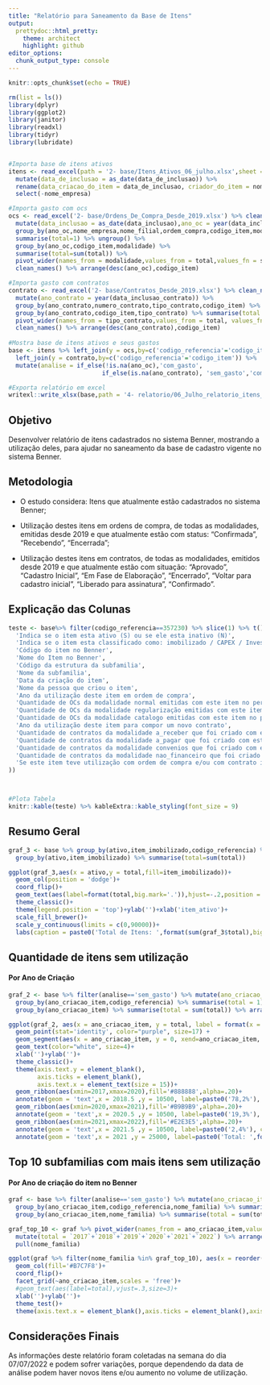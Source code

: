 ```yaml
---
title: "Relatório para Saneamento da Base de Itens"
output:
  prettydoc::html_pretty:
    theme: architect
    highlight: github
editor_options: 
  chunk_output_type: console
---
```


```r
knitr::opts_chunk$set(echo = TRUE)
```

```r
rm(list = ls())
library(dplyr)
library(ggplot2)
library(janitor)
library(readxl)
library(tidyr)
library(lubridate)


#Importa base de itens ativos
itens <- read_excel(path = '2- base/Itens_Ativos_06_julho.xlsx',sheet = 'base') %>% clean_names() %>% 
  mutate(data_de_inclusao = as_date(data_de_inclusao)) %>% 
  rename(data_criacao_do_item = data_de_inclusao, criador_do_item = nome_usuario_inclusao) %>% 
  select(-nome_empresa)

#Importa gasto com ocs
ocs <- read_excel('2- base/Ordens_De_Compra_Desde_2019.xlsx') %>% clean_names() %>% 
  mutate(data_inclusao = as_date(data_inclusao),ano_oc = year(data_inclusao)) %>% 
  group_by(ano_oc,nome_empresa,nome_filial,ordem_compra,codigo_item,modalidade) %>% 
  summarise(total=1) %>% ungroup() %>% 
  group_by(ano_oc,codigo_item,modalidade) %>% 
  summarise(total=sum(total)) %>%
  pivot_wider(names_from = modalidade,values_from = total,values_fn = sum,values_fill = 0) %>% 
  clean_names() %>% arrange(desc(ano_oc),codigo_item)

#Importa gasto com contratos
contrato <- read_excel('2- base/Contratos_Desde_2019.xlsx') %>% clean_names() %>% 
  mutate(ano_contrato = year(data_inclusao_contrato)) %>% 
  group_by(ano_contrato,numero_contrato,tipo_contrato,codigo_item) %>% summarise(total = 1) %>% ungroup() %>%
  group_by(ano_contrato,codigo_item,tipo_contrato) %>% summarise(total = sum(total)) %>% ungroup() %>% 
  pivot_wider(names_from = tipo_contrato,values_from = total, values_fn = sum,values_fill = 0) %>%
  clean_names() %>% arrange(desc(ano_contrato),codigo_item)
  
#Mostra base de itens ativos e seus gastos
base <- itens %>% left_join(y = ocs,by=c('codigo_referencia'='codigo_item')) %>% 
  left_join(y = contrato,by=c('codigo_referencia'='codigo_item')) %>% 
  mutate(analise = if_else(!is.na(ano_oc),'com_gasto',
                          if_else(is.na(ano_contrato), 'sem_gasto','com_gasto')))

#Exporta relatório em excel
writexl::write_xlsx(base,path = '4- relatorio/06_Julho_relatorio_itens_ativos_e_seus_gastos.xlsx')

```

## Objetivo
Desenvolver relatório de itens cadastrados no sistema Benner, mostrando a utilização deles, para ajudar no saneamento da base de cadastro vigente no sistema Benner.

## Metodologia
*   O estudo considera: Itens que atualmente estão cadastrados no sistema Benner;

*   Utilização destes itens em ordens de compra, de todas as modalidades, emitidas desde 2019 e que atualmente estão com status: "Confirmada", "Recebendo", "Encerrada";

*   Utilização destes itens em contratos, de todas as modalidades, emitidos desde 2019 e que atualmente estão com situação: "Aprovado", "Cadastro Inicial", "Em Fase de Elaboração", "Encerrado", "Voltar para cadastro inicial", "Liberado para assinatura", "Confirmado".

## Explicação das Colunas

```r
teste <- base%>% filter(codigo_referencia==357230) %>% slice(1) %>% t()  %>% data.frame() %>% tibble::rownames_to_column() %>% rename('Nome das Colunas'=rowname,'Exemplo de Preenchimento'='.') %>% mutate('Explicação das Colunas' =c(
  'Indica se o item esta ativo (S) ou se ele esta inativo (N)',
  'Indica se o item esta classificado como: imobilizado / CAPEX / Investimento (S), ou não (N)',
  'Código do item no Benner',
  'Nome do Item no Benner',
  'Código da estrutura da subfamilia',
  'Nome da subfamilia',
  'Data da criação do item',
  'Nome da pessoa que criou o item',
  'Ano da utilização deste item em ordem de compra',
  'Quantidade de OCs da modalidade normal emitidas com este item no período "ano_oc"',
  'Quantidade de OCs da modalidade regularização emitidas com este item no período "ano_oc"',
  'Quantidade de OCs da modalidade catalogo emitidas com este item no período "ano_oc"',
  'Ano da utilização deste item para compor um novo contrato',
  'Quantidade de contratos da modalidade a_receber que foi criado com este item no período "ano_contrato"',
  'Quantidade de contratos da modalidade a_pagar que foi criado com este item no período "ano_contrato"',
  'Quantidade de contratos da modalidade convenios que foi criado com este item no período "ano_contrato"',
  'Quantidade de contratos da modalidade nao_financeiro que foi criado com este item no período "ano_contrato"',
  'Se este item teve utilização com ordem de compra e/ou com contrato irá aparecer "com_gasto"'
))



#Plota Tabela
knitr::kable(teste) %>% kableExtra::kable_styling(font_size = 9)
```

## Resumo Geral

```r
graf_3 <- base %>% group_by(ativo,item_imobilizado,codigo_referencia) %>% summarise(total=1) %>% ungroup() %>% 
  group_by(ativo,item_imobilizado) %>% summarise(total=sum(total))

ggplot(graf_3,aes(x = ativo,y = total,fill=item_imobilizado))+
  geom_col(position = 'dodge')+
  coord_flip()+
  geom_text(aes(label=format(total,big.mark='.')),hjust=-.2,position = position_dodge(width = .5))+
  theme_classic()+
  theme(legend.position = 'top')+ylab('')+xlab('item_ativo')+
  scale_fill_brewer()+
  scale_y_continuous(limits = c(0,90000))+
  labs(caption = paste0('Total de Itens: ',format(sum(graf_3$total),big.mark = '.')))

```

## Quantidade de itens sem utilização

#### Por Ano de Criação

```r
graf_2 <- base %>% filter(analise=='sem_gasto') %>% mutate(ano_criacao_item = year(data_criacao_do_item)) %>% 
  group_by(ano_criacao_item,codigo_referencia) %>% summarise(total = 1) %>% ungroup() %>% 
  group_by(ano_criacao_item) %>% summarise(total = sum(total)) %>% arrange(desc(total))

ggplot(graf_2, aes(x = ano_criacao_item, y = total, label = format(x = total,big.mark='.',decimal.mark=',')))+
  geom_point(stat='identity', color="purple", size=17) +
  geom_segment(aes(x = ano_criacao_item, y = 0, xend=ano_criacao_item, yend=total), color='purple')+
  geom_text(color="white", size=4)+
  xlab('')+ylab('')+
  theme_classic()+
  theme(axis.text.y = element_blank(),
        axis.ticks = element_blank(),
        axis.text.x = element_text(size = 15))+
  geom_ribbon(aes(xmin=2017,xmax=2020),fill='#888888',alpha=.20)+
  annotate(geom = 'text',x = 2018.5 ,y = 10500, label=paste0('78,2%'), color='#888888',size=6,alpha=.4)+
  geom_ribbon(aes(xmin=2020,xmax=2021),fill='#B9B9B9',alpha=.20)+
  annotate(geom = 'text',x = 2020.5 ,y = 10500, label=paste0('19,3%'), color='#B9B9B9',size=6,alpha=.4)+
  geom_ribbon(aes(xmin=2021,xmax=2022),fill='#E2E3E5',alpha=.20)+
  annotate(geom = 'text',x = 2021.5 ,y = 10500, label=paste0('2,4%'), color='#E2E3E5',size=6,alpha=.8)+
  annotate(geom = 'text',x = 2021 ,y = 25000, label=paste0('Total: ',format(x = sum(graf_2$total),big.mark='.',decimal.mark=',') ), color='purple',size=9)

```

## Top 10 subfamilias com mais itens sem utilização

#### Por Ano de criação do item no Benner

```r
graf <- base %>% filter(analise=='sem_gasto') %>% mutate(ano_criacao_item = year(data_criacao_do_item)) %>% 
  group_by(ano_criacao_item,codigo_referencia,nome_familia) %>% summarise(total = 1) %>% ungroup() %>% 
  group_by(ano_criacao_item,nome_familia) %>% summarise(total = sum(total)) %>% arrange(desc(total))

graf_top_10 <- graf %>% pivot_wider(names_from = ano_criacao_item,values_from = total,values_fn = sum) %>% 
  mutate(total = `2017`+`2018`+`2019`+`2020`+`2021`+`2022`) %>% arrange(desc(total)) %>% top_n(total,n = 10) %>% 
  pull(nome_familia)

ggplot(graf %>% filter(nome_familia %in% graf_top_10), aes(x = reorder(nome_familia,total),y = total))+
  geom_col(fill='#B7C7F8')+
  coord_flip()+
  facet_grid(~ano_criacao_item,scales = 'free')+
  #geom_text(aes(label=total),vjust=.3,size=3)+
  xlab('')+ylab('')+
  theme_test()+
  theme(axis.text.x = element_blank(),axis.ticks = element_blank(),axis.text.y = element_text(size = 6))

```

## Considerações Finais

As informações deste relatório foram coletadas na semana do dia 07/07/2022 e podem sofrer variações, porque dependendo da data de análise podem haver novos itens e/ou aumento no volume de utilização.
